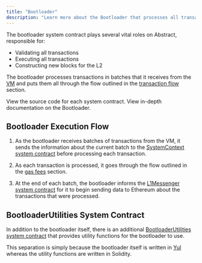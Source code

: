 ```yaml
---
title: "Bootloader"
description: "Learn more about the Bootloader that processes all transactions on Abstract."
---
```


The bootloader system contract plays several vital roles on Abstract, responsible for:

- Validating all transactions
- Executing all transactions
- Constructing new blocks for the L2

The bootloader processes transactions in batches that it
receives from the [VM](https://docs.zksync.io/build/developer-reference/era-vm) and puts
them all through the flow outlined in the
[transaction flow](/how-abstract-works/native-account-abstraction/transaction-flow) section.

<CardGroup cols={2}>
  <Card
    title="View the source code for the bootloader"
    icon="github"
    href="https://github.com/matter-labs/era-contracts/blob/main/system-contracts/bootloader/bootloader.yul"
  >
    View the source code for each system contract.
  </Card>
  <Card
    title="ZK Stack Docs - Bootloader"
    icon="file-contract"
    href="https://docs.zksync.io/zk-stack/components/zksync-evm/bootloader#bootloader"
  >
    View in-depth documentation on the Bootloader.
  </Card>
</CardGroup>

## Bootloader Execution Flow

1. As the bootloader receives batches of transactions from the VM, it sends the information
   about the current batch to the [SystemContext system contract](/how-abstract-works/system-contracts/list-of-system-contracts#systemcontext)
   before processing each transaction.

2. As each transaction is processed, it goes through the flow outlined
   in the [gas fees](/how-abstract-works/evm-differences/gas-fees) section.

3. At the end of each batch, the bootloader informs the [L1Messenger system contract](/how-abstract-works/system-contracts/list-of-system-contracts#l1messenger)
   for it to begin sending data to Ethereum about the transactions that were processed.

## BootloaderUtilities System Contract

In addition to the bootloader itself, there is an additional
[BootloaderUtilities system contract](https://github.com/matter-labs/era-contracts/blob/main/system-contracts/contracts/BootloaderUtilities.sol)
that provides utility functions for the bootloader to use.

This separation is simply because the bootloader itself is written in [Yul](https://github.com/matter-labs/era-contracts/blob/main/system-contracts/bootloader/bootloader.yul)
whereas the utility functions are written in Solidity.
